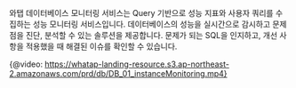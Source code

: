 와탭 데이터베이스 모니터링 서비스는 Query 기반으로 성능 지표와 사용자 쿼리를 수집하는 성능 모니터링 서비스입니다. 데이터베이스의 성능을 실시간으로 감시하고 문제점을 진단, 분석할 수 있는 솔루션을 제공합니다. 문제가 되는 SQL을 인지하고, 개선 사항을 적용했을 때 해결된 이슈를 확인할 수 있습니다.

{@video: https://whatap-landing-resource.s3.ap-northeast-2.amazonaws.com/prd/db/DB_01_instanceMonitoring.mp4}